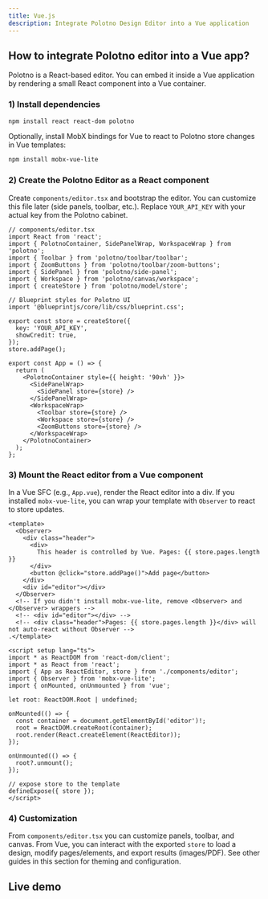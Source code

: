 ```yaml
---
title: Vue.js
description: Integrate Polotno Design Editor into a Vue application
---
```


## How to integrate Polotno editor into a Vue app?

Polotno is a React-based editor. You can embed it inside a Vue application by rendering a small React component into a Vue container.

### 1) Install dependencies

```bash
npm install react react-dom polotno
```

Optionally, install MobX bindings for Vue to react to Polotno store changes in Vue templates:

```bash
npm install mobx-vue-lite
```

### 2) Create the Polotno Editor as a React component

Create `components/editor.tsx` and bootstrap the editor. You can customize this file later (side panels, toolbar, etc.). Replace `YOUR_API_KEY` with your actual key from the Polotno cabinet.

```tsx
// components/editor.tsx
import React from 'react';
import { PolotnoContainer, SidePanelWrap, WorkspaceWrap } from 'polotno';
import { Toolbar } from 'polotno/toolbar/toolbar';
import { ZoomButtons } from 'polotno/toolbar/zoom-buttons';
import { SidePanel } from 'polotno/side-panel';
import { Workspace } from 'polotno/canvas/workspace';
import { createStore } from 'polotno/model/store';

// Blueprint styles for Polotno UI
import '@blueprintjs/core/lib/css/blueprint.css';

export const store = createStore({
  key: 'YOUR_API_KEY',
  showCredit: true,
});
store.addPage();

export const App = () => {
  return (
    <PolotnoContainer style={{ height: '90vh' }}>
      <SidePanelWrap>
        <SidePanel store={store} />
      </SidePanelWrap>
      <WorkspaceWrap>
        <Toolbar store={store} />
        <Workspace store={store} />
        <ZoomButtons store={store} />
      </WorkspaceWrap>
    </PolotnoContainer>
  );
};
```

### 3) Mount the React editor from a Vue component

In a Vue SFC (e.g., `App.vue`), render the React editor into a div. If you installed `mobx-vue-lite`, you can wrap your template with `Observer` to react to store updates.

```vue
<template>
  <Observer>
    <div class="header">
      <div>
        This header is controlled by Vue. Pages: {{ store.pages.length }}
      </div>
      <button @click="store.addPage()">Add page</button>
    </div>
    <div id="editor"></div>
  </Observer>
  <!-- If you didn't install mobx-vue-lite, remove <Observer> and </Observer> wrappers -->
  <!-- <div id="editor"></div> -->
  <!-- <div class="header">Pages: {{ store.pages.length }}</div> will not auto-react without Observer -->
.</template>

<script setup lang="ts">
import * as ReactDOM from 'react-dom/client';
import * as React from 'react';
import { App as ReactEditor, store } from './components/editor';
import { Observer } from 'mobx-vue-lite';
import { onMounted, onUnmounted } from 'vue';

let root: ReactDOM.Root | undefined;

onMounted(() => {
  const container = document.getElementById('editor')!;
  root = ReactDOM.createRoot(container);
  root.render(React.createElement(ReactEditor));
});

onUnmounted(() => {
  root?.unmount();
});

// expose store to the template
defineExpose({ store });
</script>
```

### 4) Customization

From `components/editor.tsx` you can customize panels, toolbar, and canvas. From Vue, you can interact with the exported `store` to load a design, modify pages/elements, and export results (images/PDF). See other guides in this section for theming and configuration.

## Live demo

<Sandbox github="polotno-project/polotno-site/tree/source/examples/polotno-vue" />


